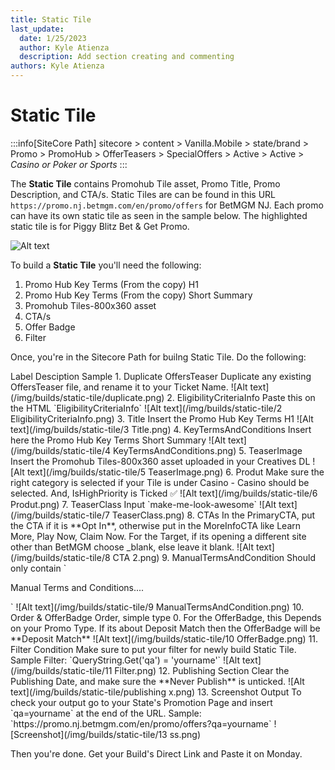 ```yaml
---
title: Static Tile
last_update:
  date: 1/25/2023
  author: Kyle Atienza
  description: Add section creating and commenting
authors: Kyle Atienza
---
```



# Static Tile

:::info[SiteCore Path]
sitecore > content > Vanilla.Mobile > state/brand > Promo > PromoHub > OfferTeasers > SpecialOffers > Active > Active > *Casino or Poker or Sports*
:::

The **Static Tile** contains Promohub Tile asset, Promo Title, Promo Description, and CTA/s. Static Tiles are can be found in this URL `https://promo.nj.betmgm.com/en/promo/offers` for BetMGM NJ. Each promo can have its own static tile as seen in the sample below. The highlighted static tile is for Piggy Blitz Bet & Get Promo.

![Alt text](/img/builds/static-tile/statictile.png)


To build a **Static Tile** you'll need the following:  

1. Promo Hub Key Terms (From the copy) H1
2. Promo Hub Key Terms (From the copy) Short Summary
3. Promohub Tiles-800x360 asset
4. CTA/s
5. Offer Badge
6. Filter

Once, you're in the Sitecore Path for builng Static Tile. Do the 
following:

<TinaTable topHeader={true}>
    <TinaTableRow>
        <TinaTableCell>Label</TinaTableCell>
        <TinaTableCell>Desciption</TinaTableCell>
        <TinaTableCell>Sample</TinaTableCell>
    </TinaTableRow>
    <TinaTableRow>
        <TinaTableCell>1. Duplicate OffersTeaser</TinaTableCell>
        <TinaTableCell>Duplicate any existing OffersTeaser file, and rename it to your Ticket Name.</TinaTableCell>
        <TinaTableCell>![Alt text](/img/builds/static-tile/duplicate.png)</TinaTableCell>
    </TinaTableRow>
    <TinaTableRow>
        <TinaTableCell>2. EligibilityCriteriaInfo</TinaTableCell>
        <TinaTableCell>Paste this on the HTML `EligibilityCriteriaInfo`</TinaTableCell>
        <TinaTableCell>![Alt text](/img/builds/static-tile/2 EligibilityCriteriaInfo.png)</TinaTableCell>
    </TinaTableRow>
    <TinaTableRow>
        <TinaTableCell>3. Title</TinaTableCell>
        <TinaTableCell>Insert the Promo Hub Key Terms H1</TinaTableCell>
        <TinaTableCell>![Alt text](/img/builds/static-tile/3 Title.png)</TinaTableCell>
    </TinaTableRow>
    <TinaTableRow>
        <TinaTableCell>4. KeyTermsAndConditions</TinaTableCell>
        <TinaTableCell>Insert here the Promo Hub Key Terms Short Summary</TinaTableCell>
        <TinaTableCell>![Alt text](/img/builds/static-tile/4 KeyTermsAndConditions.png)</TinaTableCell>
    </TinaTableRow>
    <TinaTableRow>
        <TinaTableCell>5. TeaserImage</TinaTableCell>
        <TinaTableCell>Insert the Promohub Tiles-800x360 asset uploaded in your Creatives DL</TinaTableCell>
        <TinaTableCell>![Alt text](/img/builds/static-tile/5 TeaserImage.png)</TinaTableCell>
    </TinaTableRow>
    <TinaTableRow>
        <TinaTableCell>6. Produt</TinaTableCell>
        <TinaTableCell>Make sure the right category is selected if your Tile is under Casino - Casino should be selected. And, IsHighPriority is Ticked ✅</TinaTableCell>
        <TinaTableCell>![Alt text](/img/builds/static-tile/6 Produt.png)</TinaTableCell>
    </TinaTableRow>
    <TinaTableRow>
        <TinaTableCell>7. TeaserClass</TinaTableCell>
        <TinaTableCell>Input `make-me-look-awesome`</TinaTableCell>
        <TinaTableCell>![Alt text](/img/builds/static-tile/7 TeaserClass.png)</TinaTableCell>
    </TinaTableRow>
    <TinaTableRow>
        <TinaTableCell>8. CTAs</TinaTableCell>
        <TinaTableCell>In the PrimaryCTA, put the CTA if it is **Opt In**, otherwise put in the MoreInfoCTA like Learn More, Play Now, Claim Now. For the Target, if its opening a different site other than BetMGM choose _blank, else leave it blank.</TinaTableCell>
        <TinaTableCell>![Alt text](/img/builds/static-tile/8 CTA 2.png)</TinaTableCell>
    </TinaTableRow>
    <TinaTableRow>
        <TinaTableCell>9. ManualTermsAndCondition</TinaTableCell>
        <TinaTableCell>Should only contain `
<p>Manual Terms and Conditions....</p>
            `</TinaTableCell>
        <TinaTableCell>![Alt text](/img/builds/static-tile/9 ManualTermsAndCondition.png)</TinaTableCell>
    </TinaTableRow>
    <TinaTableRow>
        <TinaTableCell>10. Order &amp; OfferBadge</TinaTableCell>
        <TinaTableCell>Order, simple type 0. For the OfferBadge, this Depends on your Promo Type. If its about Deposit Match then the OfferBadge will be **Deposit Match**</TinaTableCell>
        <TinaTableCell>![Alt text](/img/builds/static-tile/10 OfferBadge.png)</TinaTableCell>
    </TinaTableRow>
    <TinaTableRow>
        <TinaTableCell>11. Filter  Condition</TinaTableCell>
        <TinaTableCell>Make sure to put your filter for newly build Static Tile. Sample Filter: `QueryString.Get('qa') = 'yourname'`</TinaTableCell>
        <TinaTableCell>![Alt text](/img/builds/static-tile/11 Filter.png)</TinaTableCell>
    </TinaTableRow>
    <TinaTableRow>
        <TinaTableCell>12. Publishing Section</TinaTableCell>
        <TinaTableCell>Clear the Publishing Date, and make sure the **Never Publish** is unticked.</TinaTableCell>
        <TinaTableCell>![Alt text](/img/builds/static-tile/publishing x.png)</TinaTableCell>
    </TinaTableRow>
    <TinaTableRow>
        <TinaTableCell>13. Screenshot Output</TinaTableCell>
        <TinaTableCell>To check your output go to your State's Promotion Page and insert `qa=yourname` at the end of the URL. Sample: `https://promo.nj.betmgm.com/en/promo/offers?qa=yourname`</TinaTableCell>
        <TinaTableCell>![Screenshot](/img/builds/static-tile/13 ss.png)</TinaTableCell>
    </TinaTableRow>
</TinaTable>

Then you're done. Get your Build's Direct Link and Paste it on Monday. 




